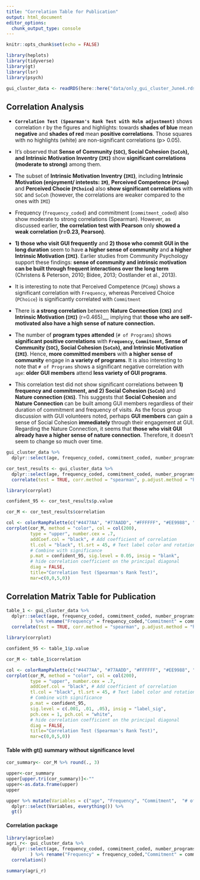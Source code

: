 ```yaml
---
title: "Correlation Table for Publication"
output: html_document
editor_options: 
  chunk_output_type: console
---
```


```r
knitr::opts_chunk$set(echo = FALSE)
```


```r
library(heplots)
library(tidyverse)
library(gt)
library(lsr)
library(psych)
```

```r
gui_cluster_data <- readRDS(here::here("data/only_gui_cluster_June4.rds"))
```

## Correlation Analysis
- __`Correlation Test (Spearman's Rank Test with Holm adjustment)`__ shows correlation r by the figures and highlights: towards __shades of blue__ mean __negative__ and __shades of red__ mean __positive correlations__. Those squares with no highlights (white) are non-significant correlations (p> 0.05).

- It's observed that __Sense of Community (`SOC`),  Social Cohesion (`SoCoh`), and Intrinsic Motivation Inventry (`IMI`)__ show __significant correlations (moderate to strong)__ among them.   

- The subset of __Intrinsic Motivation Inventry (`IMI`)__, including __Intrinsic Motivation (enjoyment/ intetests: `IM`)__, __Perceived Competence (`PComp`)__ and __Perceived Chocie (`PChoice`)__ also __show significant correlations__ with `SOC` and `SoCoh` (however, the correlations are weaker compared to the ones with `IMI`)

- Frequency (`frequency_coded`) and commitment (`commitment_coded`) also show moderate to strong correlations (Spearman). However, as discussed earlier, __the correlation test with Pearson__ only __showed a weak correlation (r=0.23, Pearson)__.
  
- __1) those who visit GUI frequently__ and __2) those who commit GUI in the long duration__ seem to have __a higher sense of community__ and __a higher Intrinsic Motivation (`IMI`)__. Earlier studies from Community Psychology support these findings: __sense of community and intrinsic motivation can be built through frequent interactions over the long term__ (Christens & Peterson, 2010; Bidee, 2013; Oostlander et al., 2013). 

- It is interesting to note that Perceived Competence (`PComp`) shows a significant correlation with `Frequency`, whereas Perceived Choice (`PChoice`) is significantly correlated with `Commitment`

<!-- Whereas, `SoCoh` (Social Cohesion) does not show any significant correlations with  `Frequency` and `Commitment`, indicating that `SoCoh` does not develop over time through frequent interactions.     -->
  
- There is __a strong correlation__ between __Nature Connection (`CNS`)__ and __Intrinsic Motivation (`IMI`)__ (r=0.465)__, implying that __those who are self-motivated also have a high sense of nature connection.__
  
- The number of __program types attended__ (`# of Programs`) shows __significant positive correlations__ with __`Frequency`, `Commitment`, Sense of Community (`SOC`),  Social Cohesion (`SoCoh`), and Intrinsic Motivation (`IMI`)__. Hence, __more committed members__ with __a higher sense of community__ engage in __a variety of programs__. It is also interesting to note that `# of Programs` shows a significant negative correlation with `age`: __older GUI members__ attend __less variety of GUI programs__.

- This correlation test did not show significant correlations between __1) frequency and commitment, and 2) Social Cohesion (`SoCoh`)__ and __Nature connection (`CNS`)__. This suggests that __Social Cohesion__ and __Nature Connection__ can be built among GUI members regardless of their duration of commitment and frequency of visits. As the focus group discussion with GUI volunteers noted, perhaps __GUI members__ can gain a sense of Social Cohesion __immediately__ through their engagement at GUI. Regarding the Nature Connection, it seems that __those who visit GUI already have a higher sense of nature connection__. Therefore, it doesn't seem to change so much over time.

  
```r
gui_cluster_data %>%
  dplyr::select(age, frequency_coded, commitment_coded, number_programs, SOC, SoCoh, IMI, IM, PComp, PChoice, Self_Est, Self_Eff, CNS, RC1, RC2, clusters) %>% rename("Frequency" = frequency_coded,"Commitment" = commitment_coded, "# of Programs" = number_programs) %>% mutate(clusters=as.numeric(clusters)) %>% pairs()
```

```r
cor_test_results <- gui_cluster_data %>%
  dplyr::select(age, frequency_coded, commitment_coded, number_programs, SOC, SoCoh, IMI, IM, PComp, PChoice, Self_Est, Self_Eff, CNS) %>% rename("Frequency" = frequency_coded,"Commitment" = commitment_coded, "# of Programs" = number_programs) %>%
  correlate(test = TRUE, corr.method = "spearman", p.adjust.method = "holm")

library(corrplot)

confident_95 <- cor_test_results$p.value

cor_M <- cor_test_results$correlation

col <- colorRampPalette(c("#4477AA", "#77AADD", "#FFFFFF", "#EE9988", "#BB4444"))
corrplot(cor_M, method = "color", col = col(200),
         type = "upper", number.cex = .7,
         addCoef.col = "black", # Add coefficient of correlation
         tl.col = "black", tl.srt = 45, # Text label color and rotation
         # Combine with significance
         p.mat = confident_95, sig.level = 0.05, insig = "blank", 
         # hide correlation coefficient on the principal diagonal
         diag = FALSE, 
         title="Correlation Test (Spearman's Rank Test)",
         mar=c(0,0,5,0))
```


## Correlation Matrix Table for Publication
```r
table_1 <- gui_cluster_data %>%
  dplyr::select(age, frequency_coded, commitment_coded, number_programs, SOC, SoCoh, IMI, IM, PComp, PChoice, Self_Est, Self_Eff #, CNS, RC1, RC2, clusters
         ) %>% rename("Frequency" = frequency_coded,"Commitment" = commitment_coded, "# of Programs" = number_programs) %>% 
  correlate(test = TRUE, corr.method = "spearman", p.adjust.method = "holm")

library(corrplot)

confident_95 <- table_1$p.value

cor_M <- table_1$correlation

col <- colorRampPalette(c("#4477AA", "#77AADD", "#FFFFFF", "#EE9988", "#BB4444"))
corrplot(cor_M, method = "color", col = col(200),
         type = "upper", number.cex = .7,
         addCoef.col = "black", # Add coefficient of correlation
         tl.col = "black", tl.srt = 45, # Text label color and rotation
         # Combine with significance
         p.mat = confident_95, 
         sig.level = c(.001, .01, .05), insig = "label_sig", 
         pch.cex = 1, pch.col = "white",
         # hide correlation coefficient on the principal diagonal
         diag = FALSE, 
         title="Correlation Test (Spearman's Rank Test)",
         mar=c(0,0,5,0))

```




#### Table with gt() summary without significance level
```r
cor_summary<- cor_M %>% round(., 3)  

upper<-cor_summary
upper[upper.tri(cor_summary)]<-""
upper<-as.data.frame(upper)
upper
```

```r
upper %>% mutate(Variables = c("age", "Frequency", "Commitment",  "# of Programs", "SOC", "SoCoh", "IMI", "IM", "PComp", "PChoice", "Self_Est", "Self_Eff")) %>% 
  dplyr::select(Variables, everything()) %>% 
  gt()
```


#### Correlation package

```r
library(agricolae)
agri_r<- gui_cluster_data %>%
  dplyr::select(age, frequency_coded, commitment_coded, number_programs, SOC, SoCoh, IMI, IM, PComp, PChoice, Self_Est, Self_Eff #, CNS, RC1, RC2, clusters
         ) %>% rename("Frequency" = frequency_coded,"Commitment" = commitment_coded, "# of Programs" = number_programs) %>% 
  correlation()

summary(agri_r)
```


